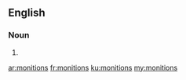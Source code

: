 ==English==

===Noun===
{{head|en|plural}}

# {{plural of|monition|lang=en|nocat=1}}

[[ar:monitions]]
[[fr:monitions]]
[[ku:monitions]]
[[my:monitions]]